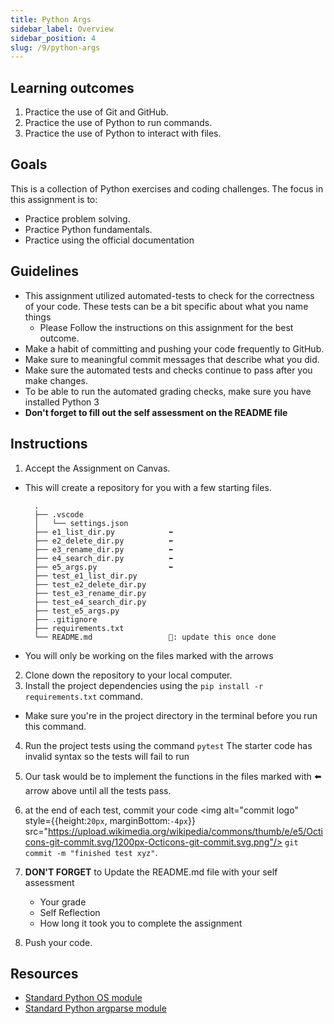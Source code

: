 ```yaml
---
title: Python Args
sidebar_label: Overview
sidebar_position: 4
slug: /9/python-args
---
```

## Learning outcomes
1. Practice the use of Git and GitHub.
2. Practice the use of Python to run commands.
3. Practice the use of Python to interact with files.

## Goals
This is a collection of Python exercises and coding challenges. The focus in this assignment is to:
- Practice problem solving.
- Practice Python fundamentals.
- Practice using the official documentation


## Guidelines
* This assignment utilized automated-tests to check for the correctness of your code. These tests can be a bit specific about what you name things
  * Please Follow the instructions on this assignment for the best outcome.
* Make a habit of committing and pushing your code frequently to GitHub.
* Make sure to meaningful commit messages that describe what you did.
* Make sure the automated tests and checks continue to pass after you make changes.
* To be able to run the automated grading checks, make sure you have installed Python 3
* **Don't forget to fill out the self assessment on the README file**

## Instructions
1. Accept the Assignment on Canvas.
  * This will create a repository for you with a few starting files.
    ```
      .
      ├── .vscode
      │   └── settings.json
      ├── e1_list_dir.py            ⬅️
      ├── e2_delete_dir.py          ⬅️
      ├── e3_rename_dir.py          ⬅️
      ├── e4_search_dir.py          ⬅️
      ├── e5_args.py                ⬅️
      ├── test_e1_list_dir.py
      ├── test_e2_delete_dir.py
      ├── test_e3_rename_dir.py
      ├── test_e4_search_dir.py
      ├── test_e5_args.py
      ├── .gitignore
      ├── requirements.txt
      └── README.md                 🔼: update this once done
    ```
  * You will only be working on the files marked with the arrows
2. Clone down the repository to your local computer.
3. Install the project dependencies using the `pip install -r requirements.txt` command.
  * Make sure you're in the project directory in the terminal before you run this command.
4. Run the project tests using the command `pytest`
  The starter code has invalid syntax so the tests will fail to run

5. Our task would be to implement the functions in the files marked with ⬅️ arrow above until all the tests pass.
6. at the end of each test, commit your code <img alt="commit logo" style={{height:`20px`, marginBottom:`-4px`}} src="https://upload.wikimedia.org/wikipedia/commons/thumb/e/e5/Octicons-git-commit.svg/1200px-Octicons-git-commit.svg.png"/> `git commit -m "finished test xyz"`.

7. **DON'T FORGET** to Update the README.md file with your self assessment
    * Your grade
    * Self Reflection
    * How long it took you to complete the assignment
8. Push your code.


## Resources
- [Standard Python OS module](https://docs.python.org/3.10/library/os.html#module-os)
- [Standard Python argparse module](https://docs.python.org/3.10/library/argparse.html#module-argparse)
